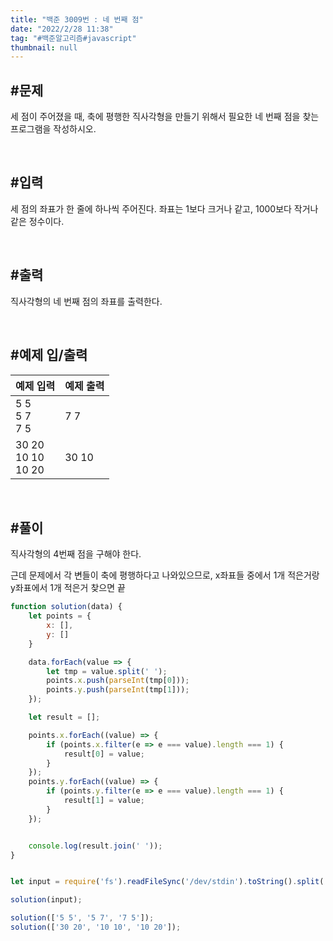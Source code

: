 ```yaml
---
title: "백준 3009번 : 네 번째 점"
date: "2022/2/28 11:38"
tag: "#백준알고리즘#javascript"
thumbnail: null
---
```


## #문제

세 점이 주어졌을 때, 축에 평행한 직사각형을 만들기 위해서 필요한 네 번째 점을 찾는 프로그램을 작성하시오.

<br/>

## #입력

세 점의 좌표가 한 줄에 하나씩 주어진다. 좌표는 1보다 크거나 같고, 1000보다 작거나 같은 정수이다.

<br/>

## #출력

직사각형의 네 번째 점의 좌표를 출력한다.

<br/>

## #예제 입/출력

| 예제 입력 | 예제 출력 |
| ----- | ----- |
| 5 5<br/>5 7<br/>7 5 | 7 7 |
|30 20<br/>10 10<br/>10 20 | 30 10 |

<br/>

## #풀이

직사각형의 4번째 점을 구해야 한다.

근데 문제에서 각 변들이 축에 평행하다고 나와있으므로, x좌표들 중에서 1개 적은거랑 y좌표에서 1개 적은거 찾으면 끝

```javascript
function solution(data) {
    let points = {
        x: [],
        y: []
    }

    data.forEach(value => {
        let tmp = value.split(' ');
        points.x.push(parseInt(tmp[0]));
        points.y.push(parseInt(tmp[1]));
    });

    let result = [];

    points.x.forEach((value) => {
        if (points.x.filter(e => e === value).length === 1) {
            result[0] = value;
        }
    });
    points.y.forEach((value) => {
        if (points.y.filter(e => e === value).length === 1) {
            result[1] = value;
        }
    });


    console.log(result.join(' '));
}


let input = require('fs').readFileSync('/dev/stdin').toString().split('\n');

solution(input);

solution(['5 5', '5 7', '7 5']);
solution(['30 20', '10 10', '10 20']);
```